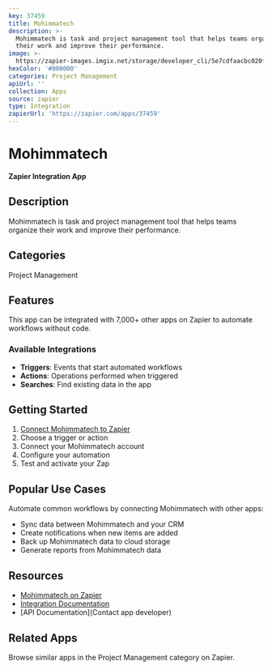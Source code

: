 ```yaml
---
key: 37459
title: Mohimmatech
description: >-
  Mohimmatech is task and project management tool that helps teams organize
  their work and improve their performance.
image: >-
  https://zapier-images.imgix.net/storage/developer_cli/5e7cdfaacbc020f5d3e688328d24508a.png?auto=format%2Ccompress&ixlib=python-3.0.0&q=50
hexColor: '#000000'
categories: Project Management
apiUrl: ''
collection: Apps
source: zapier
type: Integration
zapierUrl: 'https://zapier.com/apps/37459'
---
```

# Mohimmatech

**Zapier Integration App**

## Description

Mohimmatech is task and project management tool that helps teams organize their work and improve their performance.

## Categories

Project Management

## Features

This app can be integrated with 7,000+ other apps on Zapier to automate workflows without code.

### Available Integrations

- **Triggers**: Events that start automated workflows
- **Actions**: Operations performed when triggered
- **Searches**: Find existing data in the app

## Getting Started

1. [Connect Mohimmatech to Zapier](https://zapier.com/apps/37459)
2. Choose a trigger or action
3. Connect your Mohimmatech account
4. Configure your automation
5. Test and activate your Zap

## Popular Use Cases

Automate common workflows by connecting Mohimmatech with other apps:

- Sync data between Mohimmatech and your CRM
- Create notifications when new items are added
- Back up Mohimmatech data to cloud storage
- Generate reports from Mohimmatech data

## Resources

- [Mohimmatech on Zapier](https://zapier.com/apps/37459)
- [Integration Documentation](https://zapier.com/apps/37459/integrations)
- [API Documentation](Contact app developer)

## Related Apps

Browse similar apps in the Project Management category on Zapier.

